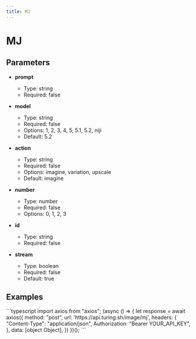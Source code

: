 ```yaml
---
title: MJ
---
```


# MJ

## Parameters


- **prompt**
  - Type: string
  - Required: false

- **model**
  - Type: string
  - Required: false
  - Options: 1, 2, 3, 4, 5, 5.1, 5.2, niji
  - Default: 5.2

- **action**
  - Type: string
  - Required: false
  - Options: imagine, variation, upscale
  - Default: imagine

- **number**
  - Type: number
  - Required: false
  - Options: 0, 1, 2, 3

- **id**
  - Type: string
  - Required: false

- **stream**
  - Type: boolean
  - Required: false
  - Default: true

## Examples

<CodeGroup title="MJ example">
  ```typescript
  import axios from "axios";
  (async () => {
    let response = await axios({
      method: "post",
      url: 'https://api.turing.sh/image/mj',
      headers: {
        "Content-Type": "application/json",
        Authorization: "Bearer YOUR_API_KEY",
      },
      data: [object Object],
    })
  })();
  ```
</CodeGroup>